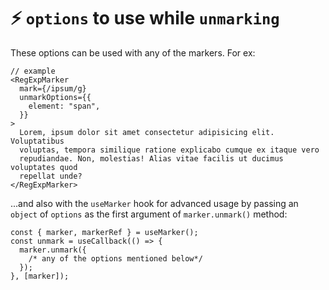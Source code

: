 
<Meta title="Options/Unmark options" />

# ⚡️ `options` to use while `unmarking`

These options can be used with any of the markers. For ex:

```tsx
// example
<RegExpMarker
  mark={/ipsum/g}
  unmarkOptions={{
    element: "span",
  }}
>
  Lorem, ipsum dolor sit amet consectetur adipisicing elit. Voluptatibus
  voluptas, tempora similique ratione explicabo cumque ex itaque vero
  repudiandae. Non, molestias! Alias vitae facilis ut ducimus voluptates quod
  repellat unde?
</RegExpMarker>
```

...and also with the `useMarker` hook for advanced usage by passing an `object` of `options`
as the first argument of `marker.unmark()` method:

```tsx
const { marker, markerRef } = useMarker();
const unmark = useCallback(() => {
  marker.unmark({
    /* any of the options mentioned below*/
  });
}, [marker]);
```

<UnmarkOptions />
